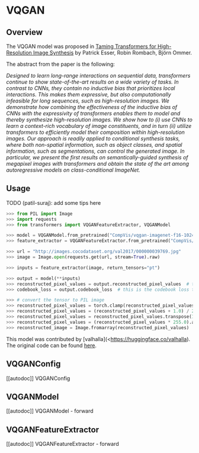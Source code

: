 <!--Copyright 2022 The HuggingFace Team. All rights reserved.

Licensed under the Apache License, Version 2.0 (the "License"); you may not use this file except in compliance with
the License. You may obtain a copy of the License at

http://www.apache.org/licenses/LICENSE-2.0

Unless required by applicable law or agreed to in writing, software distributed under the License is distributed on
an "AS IS" BASIS, WITHOUT WARRANTIES OR CONDITIONS OF ANY KIND, either express or implied. See the License for the
specific language governing permissions and limitations under the License.
-->

# VQGAN

## Overview

The VQGAN model was proposed in [Taming Transformers for High-Resolution Image Synthesis](https://arxiv.org/abs/2012.09841)  by Patrick Esser, Robin Rombach, Björn Ommer.

The abstract from the paper is the following:

*Designed to learn long-range interactions on sequential data, transformers continue to show state-of-the-art results on a wide variety of tasks. In contrast to CNNs, they contain no inductive bias that prioritizes local interactions. This makes them expressive, but also computationally infeasible for long sequences, such as high-resolution images. We demonstrate how combining the effectiveness of the inductive bias of CNNs with the expressivity of transformers enables them to model and thereby synthesize high-resolution images. We show how to (i) use CNNs to learn a context-rich vocabulary of image constituents, and in turn (ii) utilize transformers to efficiently model their composition within high-resolution images. Our approach is readily applied to conditional synthesis tasks, where both non-spatial information, such as object classes, and spatial information, such as segmentations, can control the generated image. In particular, we present the first results on semantically-guided synthesis of megapixel images with transformers and obtain the state of the art among autoregressive models on class-conditional ImageNet.*


## Usage

TODO (patil-suraj): add some tips here

```python
>>> from PIL import Image
>>> import requests
>>> from transformers import VQGANFeatureExtractor, VQGANModel

>>> model = VQGANModel.from_pretrained("CompVis/vqgan-imagenet-f16-1024")
>>> feature_extractor = VQGANFeatureExtractor.from_pretrained("CompVis/vqgan-imagenet-f16-1024")

>>> url = "http://images.cocodataset.org/val2017/000000039769.jpg"
>>> image = Image.open(requests.get(url, stream=True).raw)

>>> inputs = feature_extractor(image, return_tensors="pt")

>>> output = model(**inputs)
>>> reconstructed_pixel_values = output.reconstructed_pixel_values  # this is the reconstructed image
>>> codebook_loss = output.codebook_loss  # this is the codebook loss to be optimized

>>> # convert the tensor to PIL image
>>> reconstructed_pixel_values = torch.clamp(reconstructed_pixel_values.detach(), -1.0, 1.0)
>>> reconstructed_pixel_values = (reconstructed_pixel_values + 1.0) / 2.0
>>> reconstructed_pixel_values = reconstructed_pixel_values.transpose(1, 2, 0).cpu().numpy()
>>> reconstructed_pixel_values = (reconstructed_pixel_values * 255.0).astype(np.uint8)
>>> reconstructed_image = Image.fromarray(reconstructed_pixel_values)
```

This model was contributed by [valhalla](<https://huggingface.co/valhalla). The original code can be found [here](https://github.com/CompVis/taming-transformers).

## VQGANConfig

[[autodoc]] VQGANConfig


## VQGANModel

[[autodoc]] VQGANModel
    - forward

## VQGANFeatureExtractor

[[autodoc]] VQGANFeatureExtractor
    - forward
